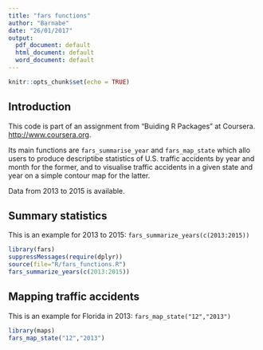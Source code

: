 ```yaml
---
title: "fars functions"
author: "Barnabe"
date: "26/01/2017"
output:
  pdf_document: default
  html_document: default
  word_document: default
---
```


```r
knitr::opts_chunk$set(echo = TRUE)
```

## Introduction

This code is part of an assignment from "Buiding R Packages" at Coursera. <http://www.coursera.org>.

Its main functions are `fars_summarise_year` and `fars_map_state` which allo users to produce descriptibe statistics of U.S. traffic accidents by year and month for the former, and to visualise traffic accidents in a given state and year on a simple contour map for the latter. 

Data from 2013 to 2015 is available.

## Summary statistics

This is an example for 2013 to 2015: `fars_summarize_years(c(2013:2015))`

```r
library(fars)
suppressMessages(require(dplyr))
source(file="R/fars_functions.R")
fars_summarize_years(c(2013:2015))
```

## Mapping traffic accidents

This is an example for Florida in 2013: `fars_map_state("12","2013")`

```r
library(maps)
fars_map_state("12","2013")
```

